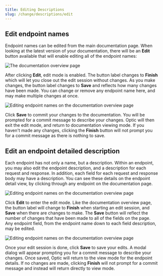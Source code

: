 ```yaml
---
title: Editing Descriptions
slug: /change/descriptions/edit
---
```



## Edit endpoint names

Endpoint names can be edited from the main documentation page. When looking at the latest version of your documentation, there will be an **Edit** button available that will enable editing all of the endpoint names:

<Paper elevation={3}>

![The documentation overview page](/img/docs/change-desc-docpage.png)

</Paper>

After clicking **Edit**, edit mode is enabled. The button label changes to **Finish** which will let you close out the edit session without changes. As you make changes, the button label changes to **Save** and reflects how many changes have been made. You can change or remove any endpoint name here, and may make multiple changes at once.

<Paper elevation={3}>

![Editing endpoint names on the documentation overview page](/img/docs/change-desc-edit.png)

</Paper>

Click **Save** to commit your changes to the documentation. You will be prompted for a commit message to describe your changes. Optic will then exit the edit mode, and return to documentation viewing mode. If you haven't made any changes, clicking the **Finish** button will not prompt you for a commit message as there is nothing to save.

## Edit an endpoint detailed description

Each endpoint has not only a name, but a description. Within an endpoint, you may also edit the endpoint description, and a description for each request and response. In addition, each field for each request and response body may have a description. You can see these details on the endpoint detail view, by clicking through any endpoint on the documentation page.

<Paper elevation={3}>

![Editing endpoint names on the documentation overview page](/img/docs/change-desc-detail.png)

</Paper>

Click **Edit** to enter the edit mode. Like the documentation overview page, the button label will change to **Finish** when starting an edit session, and **Save** when there are changes to make. The **Save** button will reflect the number of changes that have been made to all of the fields on the page. Any endpoint field, from the endpoint name down to each field description, may be edited.

<Paper elevation={3}>

![Editing endpoint names on the documentation overview page](/img/docs/change-desc-detail-edit.png)

</Paper>

Once your edit session is done, click **Save** to save your edits. A modal dialog will appear prompting you for a commit message to describe your changes. Once saved, Optic will return to the view mode for the endpoint details. If no changes are made, clicking **Finish** will not prompt for a commit message and instead will return directly to view mode.